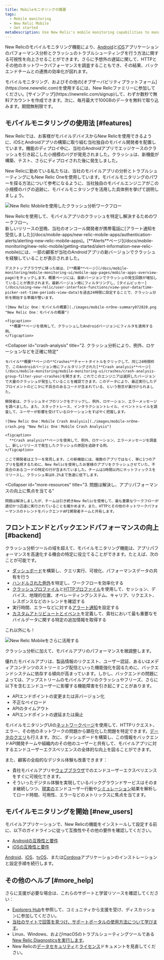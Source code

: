 ```yaml
---
title: Mobileモニタリングの概要
tags:
  - Mobile monitoring
  - New Relic Mobile
  - Get started
metaDescription: Use New Relic's mobile monitoring capabilities to manage the performance of your iOS and Android apps and your customers' overall digital experience.
---
```


New Relicのモバイルモニタリング機能により、[Android](/docs/mobile-monitoring/new-relic-mobile-android/get-started/introduction-new-relic-mobile-android)と[iOS](/docs/mobile-monitoring/new-relic-mobile-ios/get-started/introduction-new-relic-mobile-ios)アプリケーションのパフォーマンス分析とクラッシュのトラブルシューティングを行う方法に関する可視性を向上させることができます。さらに予想外の遅延に関して、HTTPとその他のネットワークパフォーマンスを調査することもでき、その結果、バックエンドチームとの連携の効率化が図れます。

<Callout variant="tip">
  モバイルモニタリング、およびその他の[オブザーバビリティプラットフォーム](https://one.newrelic.com)を使用するには、New Relicファミリーに参加してください。[サインアップ](https://newrelic.com/signup)して、わずか数秒で無料アカウントを作成できます。次に、毎月最大で100GBのデータを無料で取り込みます。期間無制限です。
</Callout>

## モバイルモニタリングの使用法 [#features]

New Relicでは、お客様がモバイルデバイスからNew Relicを使用できるように、iOSとAndroidアプリの構築に取り組む当社独自のモバイル開発者を配置しています。機能のディプロイ中に、当社のAndroidアプリでエッジケースのクラッシュを引き起こした小規模のバグが発見されました。クラッシュは、新機能が構築、テスト、さらにディプロイされた後に発生しました。

New Relicに勤めている私たちは、当社のモバイルアプリの分析とトラブルシューティングにもNew Relic Oneを使用しています。モバイルモニタリングのパワーを探る方法について参考になるように、当社独自のモバイルエンジニアがこの小規模のバグの追跡に、モバイルモニタリングを活用した具体例を挙げて説明しましょう。

![New Relic Mobileを使用したクラッシュ分析ワークフロー](./images/crash-analysis-workflow.jpg "New Relic Mobileを使用したクラッシュ分析ワークフロー")

<figcaption>
  New Relicを使用して、モバイルアプリのクラッシュを特定し解決するためのワークフロー。
</figcaption>

<CollapserGroup>
  <Collapser
    id="alert"
    title="1. アラート通知により新しいバージョンのクラッシュを確認"
  >
    新しいリリースの翌晩、当社のオンコール開発者が携帯電話に[アラート通知を受信しました](/docs/mobile-apps/new-relic-mobile-apps/authentication-alerts/alerting-new-relic-mobile-apps)。[**Alerts**ページ](/docs/mobile-monitoring/new-relic-mobile/getting-started/alert-information-new-relic-mobile)には、一部の顧客が当社のAndroidアプリの新バージョンでクラッシュを経験していることが表示されました。

    デスクトップブラウザに移った彼は、[**概要**ページ](/docs/mobile-monitoring/mobile-monitoring-ui/mobile-app-pages/mobile-apps-overview-page)をチェックします。概要ページには、最新バージョンでクラッシュの発生回数が増加していることが表示されます。最新バージョン用にフィルタリングし、[タイムピッカー](/docs/using-new-relic/user-interface-functions/view-your-data/time-picker-set-time-periods-view-data)を過去24時間に設定することで、クラッシュ分析を開始する準備が整います。

    ![New Relic One：モバイルの概要](./images/mobile-nrOne-summary072820.png "New Relic One：モバイルの概要")

    <figcaption>
      **概要**ページを使用して、クラッシュしたAndroidバージョンにフィルタを適用する例。
    </figcaption>
  </Collapser>

  <Collapser
    id="crash-analysis"
    title="2. クラッシュ分析により、例外、ロケーションなどを正確に特定"
  >
    モバイル**概要**ページの**Crashes**チャートタイトルをクリックして、同じ24時間枠で、このAndroidバージョン用にフィルタリングされた[**Crash analysis**ページ](/docs/mobile-monitoring/mobile-monitoring-ui/crashes/crash-analysis-group-filter-your-crashes)を開きます。これでこのエンジニアは選択したバージョンで大量のクラッシュが発生していることを確認できます。このデータにより、最近実行したデプロイメントのどこかに不具合のあるコードが含まれている、という懸念が裏付けられました。

    開発者は、クラッシュタイプのリンクをクリックし、例外、ロケーション、エラーメッセージを調べました。また、スタックトレース、インタラクショントレイル、イベントトレイルを調査して、ユーザーが影響を受けているロケーションをすばやく把握します。

    ![New Relic One：Mobile Crash Analysis](./images/mobile-nrOne-crash.png "New Relic One：Mobile Crash Analysis")

    <figcaption>
      **Crash analysis**ページを使用して、例外、ロケーション、エラーメッセージを調査し、新しいリリースで発生したクラッシュの原因を追跡する例。
    </figcaption>

    ここで開発者はエラーを発見します。この新機能には、複数のアプリではなく、単に1つのアプリを監視するために、New Relicを使用したお客様のアプリをクラッシュさせていた、不具合のあるコードの特定の行が含まれていました。チームは1時間以内にホットフィックスをリリースし、クラッシュ率は0.2%まで急速に低下します。
  </Collapser>

  <Collapser
    id="more-resources"
    title="3. 問題は解決し、アプリパフォーマンスの向上に焦点を当てる"
  >
    問題は解決しましたが、チームは引き続きNew Relicを使用して、最も重要なワークフローが適切かつ迅速に実行されていることを確かめます。また、HTTPとその他のネットワークパフォーマンスのトレンドをバックエンドAPI開発者チームと共有します。
  </Collapser>
</CollapserGroup>

## フロントエンドとバックエンドパフォーマンスの向上 [#backend]

クラッシュ分析ツールの域を超えて、モバイルモニタリング機能は、アプリパフォーマンスを高速化する機会の特定に役立てることができます。たとえば、次のことが可能です。

* [ダッシュボード](/docs/dashboards/new-relic-one-dashboards/get-started/introduction-new-relic-one-dashboards)を構築し、クエリ実行、可視化、パフォーマンスデータの共有を行う
* [ハンドルされた例外](/docs/mobile-monitoring/mobile-monitoring-ui/crashes/introduction-mobile-handled-exceptions)を特定し、ワークフローを効率化する
* [クラッシュプロファイル](/docs/mobile-monitoring/mobile-monitoring-ui/crashes/crash-analysis-group-filter-your-crashes)と[HTTPプロファイル](/docs/mobile-monitoring/mobile-monitoring-ui/network-pages/mobile-http-error-profiles-find-error-causes)を使用して、セッション、デバイス、地理的位置、オペレーティングシステム、キャリア、リクエスト、レスポンスなどのトレンドを確認する
* 実行時間、エラーなどに対する[アラート通知](/docs/mobile-monitoring/new-relic-mobile/getting-started/alert-information-new-relic-mobile)を設定する
* [カスタムアトリビュートとイベント](/docs/insights/insights-data-sources/custom-events/insert-custom-events-attributes-mobile-data)を定義して、貴社において最も重要なモバイルデータに関する特定の追加情報を取得する

これ以外にも！

![New Relic Mobileをさらに活用する　](./images/next-steps_2.jpg "New Relic Mobileをさらに活用する　")

<figcaption>
  クラッシュ分析に加えて、モバイルアプリのパフォーマンスを微調整します。
</figcaption>

優れたモバイルアプリは、製品情報のリクエスト、ユーザー認証、あるいはメディアコンテンツのストリーミング配信といった機能強化を図るために、バックエンドシステムに依存する傾向が高まっています。しかし、バックエンドの問題によっては、アップストリームのモバイルアプリのクラッシュやフリーズ、さらに以下を含むエンドユーザーに影響する機能障害を引き起こすことがあります。

* APIエンドポイントの変更または非バージョン化
* 不正なペイロード
* APIのタイムアウト
* APIエンドポイントの遅延または廃止

モバイルモニタリングUIの[ネットワークページ](/docs/mobile-monitoring/mobile-monitoring-ui/network-pages)を使用して、HTTPリクエスト、エラー、その他のネットワークの問題から顕在化した問題を特定できます。[データのクエリ](/docs/using-new-relic/data/understand-data/query-new-relic-data)も行えます。次に、ダッシュボードを構築し、この情報をバックエンドAPI開発チームや組織内のその他のユーザーと共有して、モバイルアプリに対するエンドユーザーエクスペリエンスの全体的な向上を図ることができます。

また、顧客の全般的なデジタル体験も改善できます：

* 貴社モバイルアプリや[ウェブブラウザ](/docs/browser/new-relic-browser/getting-started/introduction-new-relic-browser)でのエンドユーザーエクスペリエンスをすぐに可視化できます。
* そういったデジタル体験を実現しているバックグラウンドサービスはそのまま継続しつつ、[現実の](/docs/browser/new-relic-browser/getting-started/introduction-new-relic-browser)エンドユーザー行動や[シミュレーション](/docs/synthetics/new-relic-synthetics/getting-started/introduction-new-relic-synthetics)結果を解析してロード時間、可用性、エラーなどのメトリックスに焦点を当てます。

## モバイルモニタリングを開始 [#new_users]

モバイルアプリケーションで、New Relicの機能をインストールして設定する前に、以下のガイドラインに従って互換性やその他の要件を確認してください。

* [Androidの互換性と要件](/docs/mobile-monitoring/new-relic-mobile-android/get-started/new-relic-android-compatibility-requirements)
* [iOSの互換性と要件](/docs/mobile-monitoring/new-relic-mobile-ios/get-started/new-relic-ios-compatibility-requirements)

[Android](/docs/mobile-monitoring/new-relic-mobile-android/get-started/android-installation-configuration)、[iOS](/docs/mobile-monitoring/new-relic-mobile-ios/get-started/ios-installation-configuration)、[tvOS](/docs/mobile-monitoring/new-relic-mobile-ios/tvos/tvos-installation-configuration)、または[Cordova](/docs/mobile-monitoring/new-relic-mobile-cordova-phonegap/get-started/introduction-new-relic-cordova)アプリケーションのインストレーションと設定手順を続行します。

## その他のヘルプ [#more_help]

さらに支援が必要な場合は、これらのサポートと学習リソースを確認してください：

* [Explorers Hub](https://discuss.newrelic.com/)を参照して、コミュニティから支援を受け、ディスカッションに参加してください。
* [当社のサイトで回答を見つけ、サポートポータルの使用方法について学びます](/docs/using-new-relic/welcome-new-relic/get-started/find-help-use-support-portal)。
* Linux、Windows、およびmacOSのトラブルシューティングツールである[New Relic Diagnosticsを実行します](/docs/using-new-relic/cross-product-functions/troubleshooting/new-relic-diagnostics)。
* New Relicの[データセキュリティ](/docs/security)と[ライセンス](/docs/licenses)ドキュメントを見直してください。
